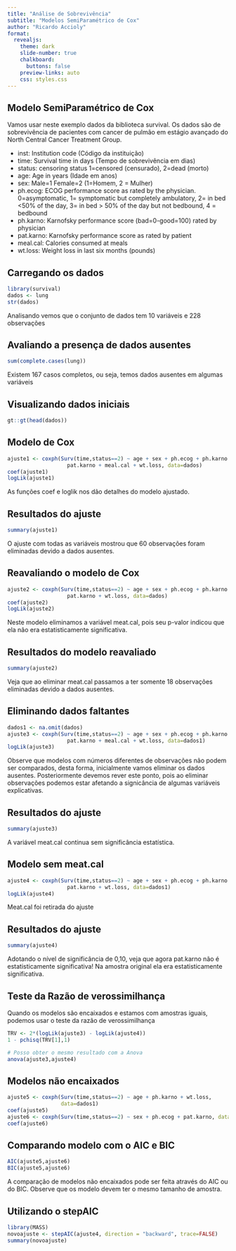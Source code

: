 ```yaml
---
title: "Análise de Sobrevivência"
subtitle: "Modelos SemiParamétrico de Cox"
author: "Ricardo Accioly"
format:
  revealjs:
    theme: dark 
    slide-number: true
    chalkboard: 
      buttons: false
    preview-links: auto
    css: styles.css
---
```


## Modelo SemiParamétrico de Cox {.smaller .scrollable}

Vamos usar neste exemplo dados da biblioteca survival.
Os dados são de sobrevivência de pacientes com cancer de pulmão em estágio avançado do North Central Cancer Treatment Group.

-   inst: Institution code (Código da instituição)
-   time: Survival time in days (Tempo de sobrevivência em dias)
-   status: censoring status 1=censored (censurado), 2=dead (morto)
-   age: Age in years (Idade em anos)
-   sex: Male=1 Female=2 (1=Homem, 2 = Mulher)
-   ph.ecog: ECOG performance score as rated by the physician. 0=asymptomatic, 1= symptomatic but completely ambulatory, 2= in bed \<50% of the day, 3= in bed \> 50% of the day but not bedbound, 4 = bedbound
-   ph.karno: Karnofsky performance score (bad=0-good=100) rated by physician
-   pat.karno: Karnofsky performance score as rated by patient
-   meal.cal: Calories consumed at meals
-   wt.loss: Weight loss in last six months (pounds)


## Carregando os dados

```r
library(survival)
dados <- lung
str(dados)
```

Analisando vemos que o conjunto de dados tem 10 variáveis e 228 observações

## Avaliando a presença de dados ausentes

```r
sum(complete.cases(lung))
```

Existem 167 casos completos, ou seja, temos dados ausentes em algumas variáveis

## Visualizando dados iniciais

```r
gt::gt(head(dados))
```

## Modelo de Cox

```r
ajuste1 <- coxph(Surv(time,status==2) ~ age + sex + ph.ecog + ph.karno +
                   pat.karno + meal.cal + wt.loss, data=dados)
coef(ajuste1)
logLik(ajuste1)
```

As funções coef e loglik nos dão detalhes do modelo ajustado.

## Resultados do ajuste

```r
summary(ajuste1)
```

O ajuste com todas as variáveis mostrou que 60 observações foram eliminadas devido a dados ausentes. 

## Reavaliando o modelo de Cox

```r
ajuste2 <- coxph(Surv(time,status==2) ~ age + sex + ph.ecog + ph.karno +
                   pat.karno + wt.loss, data=dados)
coef(ajuste2)
logLik(ajuste2)
```

Neste modelo eliminamos a variável meat.cal, pois seu p-valor indicou que ela não era estatisticamente significativa.

## Resultados do modelo reavaliado

```r
summary(ajuste2)
```

Veja que ao eliminar meat.cal passamos a ter somente 18 observações eliminadas devido a dados ausentes.


## Eliminando dados faltantes

```r
dados1 <- na.omit(dados)
ajuste3 <- coxph(Surv(time,status==2) ~ age + sex + ph.ecog + ph.karno +
                   pat.karno + meal.cal + wt.loss, data=dados1)
logLik(ajuste3)
```

Observe que modelos com números diferentes de observações não podem ser comparados, desta forma, inicialmente vamos eliminar os dados ausentes.
Posteriormente devemos rever este ponto, pois ao eliminar observações podemos estar afetando a signicância de algumas variáveis explicativas.

## Resultados do ajuste

```r
summary(ajuste3)
```

A variável meat.cal continua sem significância estatística. 

## Modelo sem meat.cal

```r
ajuste4 <- coxph(Surv(time,status==2) ~ age + sex + ph.ecog + ph.karno +
                   pat.karno + wt.loss, data=dados1)
logLik(ajuste4)
```

Meat.cal foi retirada do ajuste

## Resultados do ajuste

```r
summary(ajuste4)
```

Adotando o nível de significância de 0,10, veja que agora pat.karno não é estatisticamente significativa!
Na amostra original ela era estatisticamente significativa.

## Teste da Razão de verossimilhança

Quando os modelos são encaixados e estamos com amostras iguais, podemos usar o teste da razão de verossimilhança

```r
TRV <- 2*(logLik(ajuste3) - logLik(ajuste4))
1 - pchisq(TRV[1],1)

# Posso obter o mesmo resultado com a Anova
anova(ajuste3,ajuste4)
```

## Modelos não encaixados

```r
ajuste5 <- coxph(Surv(time,status==2) ~ age + ph.karno + wt.loss,
                 data=dados1)
coef(ajuste5)
ajuste6 <- coxph(Surv(time,status==2) ~ sex + ph.ecog + pat.karno, data=dados1)
coef(ajuste6)
```

## Comparando modelo com o AIC e BIC

```r
AIC(ajuste5,ajuste6)
BIC(ajuste5,ajuste6)

```

A comparação de modelos não encaixados pode ser feita através do AIC ou do BIC. Observe que os modelo devem ter o mesmo tamanho de amostra.

## Utilizando o stepAIC

```r
library(MASS)
novoajuste <- stepAIC(ajuste4, direction = "backward", trace=FALSE)
summary(novoajuste)
```


